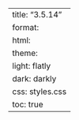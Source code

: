 ---
title: "3.5.14"
format:
    html:
        theme:
            light: flatly
            dark: darkly
        css: styles.css
        toc: true
---